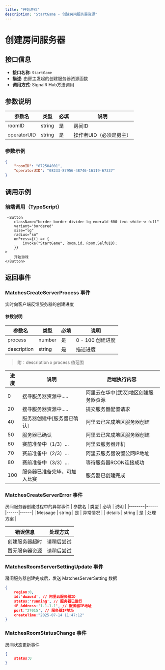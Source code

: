 ```yaml
---
title: "开始游戏"
description: "StartGame - 创建房间服务器资源"
---
```


# 创建房间服务器

## 接口信息

- **接口名称**: `StartGame`
- **描述**: 由房主发起的创建服务器资源函数
- **调用方式**: SignalR Hub方法调用

## 参数说明

| 参数名 | 类型 | 必填 | 说明 |
|--------|------|------|------|
| roomID | string | 是 | 房间ID |
| operatorUID | string | 是 | 操作者UID（必须是房主） |


### 参数示例

```json
{
    "roomID": "072504001",
    "operatorUID": "08233-87956-48746-16119-67337"
}
```

## 调用示例

### 前端调用（TypeScript）


```tsx
 <Button
    className="border border-divider bg-emerald-600 text-white w-full"
    variant="bordered"
    size="lg"
    radius="sm"
    onPress={() => {
        invoke("StartGame", Room.id, Room.SelfUID);
    }}
>
    开始游戏
</Button>
```

## 返回事件
### MatchesCreateServerProcess 事件
实时向客户端反馈服务器的创建进度
#### 参数说明

| 参数名 | 类型 | 必填 | 说明 |
|--------|------|------|------|
| process | number | 是 | 0 - 100 创建进度 |
| description | string | 是 | 描述进度 |

> 附：description x process 值范围

| 进度 | 说明 | 后端执行内容 |
|--------|------|------|
| 0 | 搜寻服务器资源中..... | 阿里云在华中[武汉]地区创建服务器资源 |
| 20 | 搜寻服务器资源中..... | 提交服务器配置请求 |
| 40 | 服务器创建中[服务器已确认]  | 阿里云已完成地区服务器创建 |
| 50 | 服务器已确认  | 阿里云已完成地区服务器创建 |
| 60 | 赛前准备中（1/3）...  | 阿里云服务器开机 |
| 70 | 赛前准备中（2/3）...  | 阿里云服务器设置公网IP地址 |
| 80 | 赛前准备中（3/3）...  | 等待服务器RCON连接成功 |
| 100 | 服务器已准备完毕，可加入比赛  | 服务器已创建完成 |

### MatchesCreateServerError 事件
房间服务器创建过程中的异常事件
| 参数名 | 类型 | 必填 | 说明 |
|--------|------|------|------|
| Message | string | 是 | 异常情况 |
| details | string | 是 | 处理方案 |


| 错误信息 | 处理方式 |
|----------|----------|
| 创建服务器超时 | 请稍后尝试 |
| 暂无服务器资源 | 请稍后尝试 |



### MatchesRoomServerSettingUpdate 事件
房间服务器创建完成后，发送 MatchesServerSetting 数据

```json
{
    region:0,
    id:'dwawsd', // 阿里云服务器ID
    status:'running', // 服务器已运行
    iP_Address:'1.1.1.1', // 服务器IP地址
    port:'27015', // 服务器IP地址
    createTime:"2025-07-14 11:47:12"
}
```

### MatchesRoomStatusChange 事件
房间状态更新事件

```json
{
    status:0
}
```





